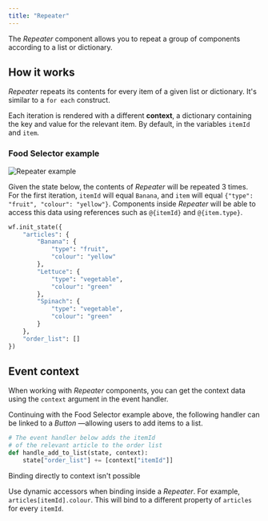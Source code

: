 ```yaml
---
title: "Repeater"
---
```


The _Repeater_ component allows you to repeat a group of components according to a list or dictionary.

## How it works

_Repeater_ repeats its contents for every item of a given list or dictionary. It's similar to a `for each` construct.

Each iteration is rendered with a different **context**, a dictionary containing the key and value for the relevant item. By default, in the variables `itemId` and `item`.

### Food Selector example

![Repeater example](/framework/images/repeater.example.png)

Given the state below, the contents of _Repeater_ will be repeated 3 times. For the first iteration, `itemId` will equal `Banana`, and `item` will equal `{"type": "fruit", "colour": "yellow"}`. Components inside _Repeater_ will be able to access this data using references such as `@{itemId}` and `@{item.type}`.

```py
wf.init_state({
    "articles": {
        "Banana": {
            "type": "fruit",
            "colour": "yellow"
        },
        "Lettuce": {
            "type": "vegetable",
            "colour": "green"
        },
        "Spinach": {
            "type": "vegetable",
            "colour": "green"
        }
    },
    "order_list": []
})
```

## Event context

When working with _Repeater_ components, you can get the context data using the `context` argument in the event handler.

Continuing with the Food Selector example above, the following handler can be linked to a _Button_ —allowing users to add items to a list.

```py
# The event handler below adds the itemId
# of the relevant article to the order list
def handle_add_to_list(state, context):
    state["order_list"] += [context["itemId"]]
```

<Warning> 

Binding directly to context isn't possible

Use dynamic accessors when binding inside a _Repeater_. For example, `articles[itemId].colour`. This will bind to a different property of `articles` for every `itemId`.
</Warning>